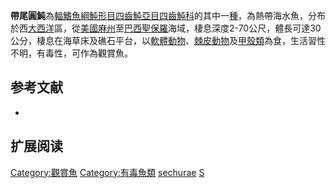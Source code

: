 {{Speciesbox
| name = 帶尾圓魨
| image = Bandtail puffer.jpg
| image_width = 250px
| status = LC
| status_system = IUCN3.1 
| genus = Sphoeroides
| species = spengleri
| authority = [[Bloch|Bloch]], 1785
| synonyms = *''Tetrodon spengleri, Bloch, 1785''
*''Sphaeroides spengleri, Bloch, 1785''
}}
'''帶尾圓魨'''為[[輻鰭魚綱|輻鰭魚綱]][[魨形目|魨形目]][[四齒魨亞目|四齒魨亞目]][[四齒魨科|四齒魨科]]的其中一[[種|種]]，為熱帶海水魚，分布於西[[大西洋|大西洋]]區，從[[美國|美國]][[麻薩諸塞州|麻州]]至[[巴西|巴西]][[聖保羅|聖保羅]]海域，棲息深度2-70公尺，體長可達30公分，棲息在海草床及礁石平台，以[[軟體動物|軟體動物]]、[[棘皮動物|棘皮動物]]及[[甲殼類|甲殼類]]為食，生活習性不明，有毒性，可作為觀賞魚。
== 参考文献 ==
*{{FishBase_species|genus=Sphoeroides|species=sechurae|year=2014|month=3}}

== 扩展阅读 ==
{{refbegin}}
{{wikispecies-inline|Sphoeroides sechurae|帶尾圓魨}}
{{refend}}
{{Taxonbar|from=Q598950}}

[[Category:觀賞魚|Category:觀賞魚]]
[[Category:有毒魚類|Category:有毒魚類]]
[[Category:圓魨屬|sechurae]]
[[Category:1785年描述的鱼类|S]]

{{魚類小作品}}